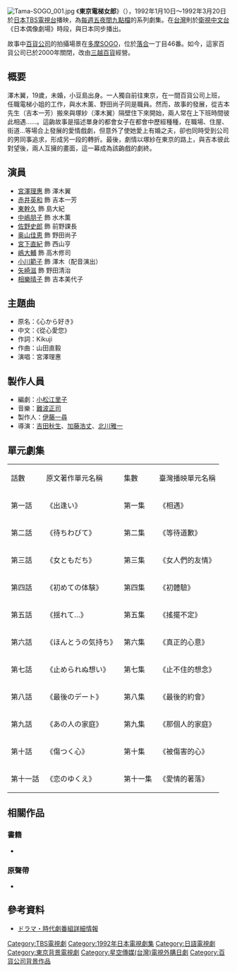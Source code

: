 {{Infobox Television
| show_name            = 東京電梯女郎
| original_name        = {{lang|ja|東京エレベーターガール}}
| genre                = [[日本電視劇|日本電視劇]]
| runtime              = 46分鐘
| creator              = [[小松江里子|小松江里子]] 
| starring             = [[宮澤理惠|宮澤理惠]]<br>[[中嶋朋子|中嶋朋子]]<br>[[赤井英和|赤井英和]]<br>[[東幹久|東幹久]]
| country              = [[日本|日本]]
| num_episodes         = 11集
| network              = {{flagicon|Japan}} [[TBS電視台|TBS電視台]]
| first_aired          =  1992年1月10日
| last_aired           =  1992年3月20日
}}
[[File:Tama-SOGO_001.jpg|thumb]]
《'''東京電梯女郎'''》（{{lang|ja|東京エレベーターガール}}），1992年1月10日～1992年3月20日於[[日本|日本]][[TBS電視台|TBS電視台]]播映，為[[TBS週五連續劇|每週五夜間九點檔]]的系列劇集。在[[台灣|台灣]]則於[[衛視中文台|衛視中文台]]《日本偶像劇場》時段，與日本同步播出。

故事中[[百貨公司|百貨公司]]的拍攝場景在[[多摩市|多摩]]SOGO，位於[[落合_(多摩市)|落合]]一丁目46番。如今，這家百貨公司已於2000年關閉，改由[[三越百貨|三越百貨]]經營。

== 概要 ==
澤木翼，19歲，未婚，小豆島出身。一人獨自前往東京，在一間百貨公司上班，任職電梯小姐的工作，與水木薰、野田尚子同是職員。然而，故事的發展，從吉本先生（吉本一芳）搬來與塚紗（澤木翼）隔壁住下來開始，兩人常在上下班時間彼此相遇……。這齣故事是描述單身的都會女子在都會中歷經種種，在職場、住屋、街道…等場合上發展的愛情戲劇，但意外了使她愛上有婚之夫，卻也同時受到公司的男同事追求，形成另一段的轉折。最後，劇情以塚紗在東京的路上，與吉本彼此對望後，兩人互擁的畫面，這一幕成為該齣戲的劇終。

== 演員 ==
*[[宮澤理惠|宮澤理惠]] 飾 澤木翼
*[[赤井英和|赤井英和]] 飾 吉本一芳
*[[東幹久|東幹久]] 飾 島大紀
*[[中嶋朋子|中嶋朋子]] 飾 水木薫
*[[佐野史郎|佐野史郎]] 飾 前野課長
*[[奥山佳恵|奥山佳恵]] 飾 野田尚子
*[[宮下直紀|宮下直紀]] 飾 西山亨
*[[嶋大輔|嶋大輔]] 飾 高木修司
*[[小川範子|小川範子]] 飾 澤木（配音演出）
*[[矢崎滋|矢崎滋]] 飾 野田清治
*[[相樂晴子|相樂晴子]] 飾 吉本美代子

== 主題曲 ==
*原名：《心から好き》
*中文：《從心愛您》
*作詞：Kikuji
*作曲：山田直毅
*演唱：宮澤理惠

== 製作人員 ==
*編劇：[[小松江里子|小松江里子]]
*音樂：[[難波正司|難波正司]]
*製作人：[[伊藤一尋|伊藤一尋]]
*導演：[[吉田秋生|吉田秋生]]、[[加藤浩丈|加藤浩丈]]、[[北川雅一|北川雅一]]

== 單元劇集 ==
{| class="wikitable" 
|- 
| 話數 || 原文著作單元名稱 || 集數 || 臺灣播映單元名稱
|- 
| 第一話 || 《出逢い》 || 第一集 || 《相遇》 
|-
| 第二話 || 《待ちわびて》 || 第二集 || 《等待道歉》 
|-
| 第三話 || 《女ともだち》 || 第三集 || 《女人們的友情》 
|-
| 第四話 || 《初めての体験》 || 第四集 || 《初體驗》 
|-
| 第五話 || 《揺れて…》 || 第五集 || 《搖擺不定》 
|-
| 第六話 || 《ほんとうの気持ち》 || 第六集 || 《真正的心意》 
|-
| 第七話 || 《止められぬ想い》 || 第七集 || 《止不住的想念》 
|-
| 第八話 || 《最後のデート》 || 第八集 || 《最後的約會》 
|-
| 第九話 || 《あの人の家庭》 || 第九集 || 《那個人的家庭》 
|-
| 第十話 || 《傷つく心》 || 第十集 || 《被傷害的心》 
|-
| 第十一話 || 《恋のゆくえ》 || 第十一集 || 《愛情的著落》 
|}

==相關作品==
===書籍===
*{{cite book |title=《東京エレベーターガール》|author=小松江里子|publisher=講談社|isbn=9784062058391|language=ja|date=1992年3月}}
===原聲帶===
*{{cite book |title=「東京エレベーターガール」サウンドトラック|author=伊東たけし、宮沢りえ、難波正司|publisher=株式会社ソニー・ミュージックレコーズ|language=ja|date=1992-03-01}}

== 參考資料 ==
*[http://www.tbs.co.jp/tbs-ch/lineup/d0090.html ドラマ・時代劇番組詳細情報] {{Wayback|url=http://www.tbs.co.jp/tbs-ch/lineup/d0090.html |date=20090502194522 }}

{{電視節目的變遷
|電視台=[[TBS電視台|TBS電視台]]
|播放檔次=週五晚間九點連續劇
|節目名稱='''東京電梯女郎'''<br />（1992年1月10日—1992年3月20日）
|上一節目=[[PA三人組|PA三人組]]<br />（1991年10月18日—1991年12月20日）
|下一節目=[[尋找那天的我|尋找那天的我]]<br />（1992年4月17日—1992年6月26日）
}}


{{DEFAULTSORT:Tokyo Elevator Girl}}
[[Category:TBS電視劇|Category:TBS電視劇]]
[[Category:1992年日本電視劇集|Category:1992年日本電視劇集]]
[[Category:日語電視劇|Category:日語電視劇]]
[[Category:東京背景電視劇|Category:東京背景電視劇]]
[[Category:星空傳媒(台灣)電視外購日劇|Category:星空傳媒(台灣)電視外購日劇]]
[[Category:百貨公司背景作品|Category:百貨公司背景作品]]